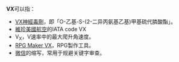 '''VX'''可以指：

* [[VX神經毒劑|VX神經毒劑]]，即「O-乙基-S-(2-二异丙氨基乙基)甲基硫代膦酸酯」。
* [[維珍美國航空|維珍美國航空]]的IATA code VX
* V<SUb>X</SUb>，V速率中的最大爬升角速度。
*[[RPG_Maker_VX|RPG Maker VX]]，RPG製作工具。
*[[微信|微信]]的缩写，常用于规避关键字审查。
{{disambig|Cat=二字拉丁字母縮寫消歧義}}